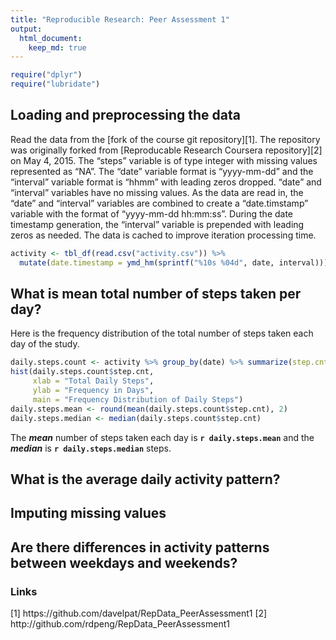 ```yaml
---
title: "Reproducible Research: Peer Assessment 1"
output: 
  html_document:
    keep_md: true
---
```


```r
require("dplyr")
require("lubridate")
```

## Loading and preprocessing the data

Read the data from the [fork of the course git repository][1]. The repository was originally forked from [Reproducable Research Coursera repository][2] on May 4, 2015. The "steps" variable is of type integer with missing values represented as "NA". The "date" variable format is "yyyy-mm-dd" and the "interval" variable format is "hhmm" with leading zeros dropped. "date" and "interval" variables have no missing values. As the data are read in, the "date" and "interval" variables are combined to create a "date.timstamp" variable with the format of "yyyy-mm-dd hh:mm:ss". During the date timestamp generation, the "interval" variable is prepended with leading zeros as needed. The data is cached to improve iteration processing time.

```r
activity <- tbl_df(read.csv("activity.csv")) %>%
  mutate(date.timestamp = ymd_hm(sprintf("%10s %04d", date, interval)))
```

## What is mean total number of steps taken per day?

Here is the frequency distribution of the total number of steps taken each day of the study.

```r
daily.steps.count <- activity %>% group_by(date) %>% summarize(step.cnt = sum(steps, na.rm = TRUE))
hist(daily.steps.count$step.cnt,
     xlab = "Total Daily Steps",
     ylab = "Frequency in Days",
     main = "Frequency Distribution of Daily Steps")
daily.steps.mean <- round(mean(daily.steps.count$step.cnt), 2)
daily.steps.median <- median(daily.steps.count$step.cnt)
```

The ***mean*** number of steps taken each day is **`r daily.steps.mean`** and the ***median*** is **`r daily.steps.median`** steps.

## What is the average daily activity pattern?



## Imputing missing values



## Are there differences in activity patterns between weekdays and weekends?

### Links
[1] https://github.com/davelpat/RepData_PeerAssessment1
[2] http://github.com/rdpeng/RepData_PeerAssessment1
